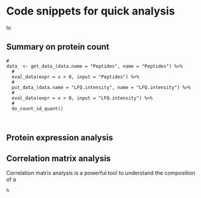 # Code snippets for quick analysis

hi


## Summary on protein count




```
# 
data_ <- get_data_(data.name = "Peptides", name = "Peptides") %>%
  # 
  eval_data(expr = x > 0, input = "Peptides") %>% 
  #
  put_data_(data.name = "LFQ.intensity", name = "LFQ.intensity") %>% 
  #
  eval_data(expr = x > 0, input = "LFQ.intensity") %>% 
  #
  do_count_id_quant()



```



## Protein expression analysis











## Correlation matrix analysis

Correlation matrix analysis is a powerful tool to understand the composition of a 


```r 
h

```






